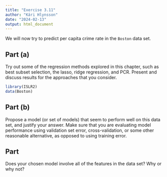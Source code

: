 ```yaml
---
title: "Exercise 3.11"
author: "Kári Hlynsson"
date: "2024-02-13"
output: html_document
---
```


We will now try to predict per capita crime rate in the `Boston` data set.

## Part (a)
Try out some of the regression methods explored in this chapter, such as best subset selection, 
the lasso, ridge regression, and PCR. Present and discuss results for the approaches that you consider.

```r
library(ISLR2)
data(Boston)
```


## Part (b)
Propose a model (or set of models) that seem to perform well on this data set, and justify your answer. 
Make sure that you are evaluating model performance using validation set error, cross-validation, or some 
other reasonable alternative, as opposed to using training error.

## Part
Does your chosen model involve all of the features in the data set? Why or why not?